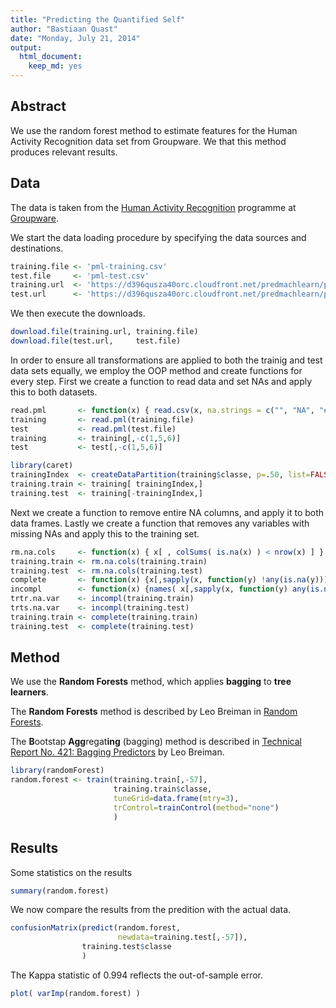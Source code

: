 ```yaml
---
title: "Predicting the Quantified Self"
author: "Bastiaan Quast"
date: "Monday, July 21, 2014"
output:
  html_document:
    keep_md: yes
---
```


## Abstract
We use the random forest method to estimate features for the Human Activity Recognition data set from Groupware. We that this method produces relevant results.


## Data
The data is taken from the [Human Activity Recognition](http://groupware.les.inf.puc-rio.br/har) programme at [Groupware](http://groupware.les.inf.puc-rio.br/).

We start the data loading procedure by specifying the data sources and destinations.
```r
training.file <- 'pml-training.csv'
test.file     <- 'pml-test.csv'
training.url  <- 'https://d396qusza40orc.cloudfront.net/predmachlearn/pml-training.csv'
test.url      <- 'https://d396qusza40orc.cloudfront.net/predmachlearn/pml-testing.csv'

```
We then execute the downloads.
```r
download.file(training.url, training.file)
download.file(test.url,     test.file)
```
In order to ensure all transformations are applied to both the trainig and test data sets equally, we employ the OOP method and create functions for every step. First we create a function to read data and set NAs and apply this to both datasets.
```r
read.pml       <- function(x) { read.csv(x, na.strings = c("", "NA", "#DIV/0!") ) }
training       <- read.pml(training.file)
test           <- read.pml(test.file)
training       <- training[,-c(1,5,6)]
test           <- test[,-c(1,5,6)]
```

```r
library(caret)
trainingIndex  <- createDataPartition(training$classe, p=.50, list=FALSE)
training.train <- training[ trainingIndex,]
training.test  <- training[-trainingIndex,]
```

Next we create a function to remove entire NA columns, and apply it to both data frames. Lastly we create a function that removes any variables with missing NAs and apply this to the training set.
```r
rm.na.cols     <- function(x) { x[ , colSums( is.na(x) ) < nrow(x) ] }
training.train <- rm.na.cols(training.train)
training.test  <- rm.na.cols(training.test)
complete       <- function(x) {x[,sapply(x, function(y) !any(is.na(y)))] }
incompl        <- function(x) {names( x[,sapply(x, function(y) any(is.na(y)))] ) }
trtr.na.var    <- incompl(training.train)
trts.na.var    <- incompl(training.test)
training.train <- complete(training.train)
training.test  <- complete(training.test)
```

## Method
We use the **Random Forests** method, which applies **bagging** to **tree learners**.

The **Random Forests** method is described by Leo Breiman in [Random Forests](http://dx.doi.org/10.1023%2FA%3A1010933404324).

The **B**ootstap **Agg**regat**ing** (bagging) method is described in [Technical Report No. 421: Bagging Predictors](http://dx.doi.org/10.1007%2FBF00058655) by Leo Breiman.
```r
library(randomForest)
random.forest <- train(training.train[,-57],
                       training.train$classe,
                       tuneGrid=data.frame(mtry=3),
                       trControl=trainControl(method="none")
                       )
```


## Results
Some statistics on the results
```r
summary(random.forest)
```
We now compare the results from the predition with the actual data.
```r
confusionMatrix(predict(random.forest,
                        newdata=training.test[,-57]),
                training.test$classe
                )
```
The Kappa statistic of 0.994 reflects the out-of-sample error.

```r
plot( varImp(random.forest) )
```